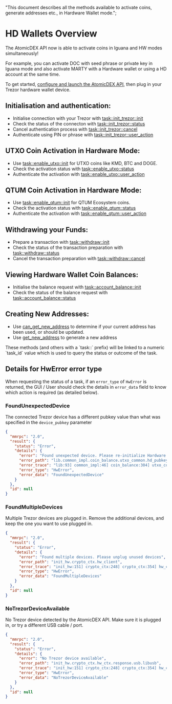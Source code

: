   "This document describes all the methods available to activate coins, generate addresses etc., in Hardware Wallet mode.";

# HD Wallets Overview

The AtomicDEX API now is able to activate coins in Iguana and HW modes simultaneously!

For example, you can activate DOC with seed phrase or private key in Iguana mode and also activate MARTY with a Hardware wallet or using a HD account at the same time.

To get started, [configure and launch the AtomicDEX API](/atomicdex/setup/), then plug in your Trezor hardware wallet device.

## Initialisation and authentication:

*   Initialise connection with your Trezor with [task::init\_trezor::init](/atomicdex/api/v20-dev/trezor_initialisation/#task-init-trezor-init)
*   Check the status of the connecton with [task::init\_trezor::status](/atomicdex/api/v20-dev/trezor_initialisation/#task-init-trezor-status)
*   Cancel authentication process with [task::init\_trezor::cancel](/atomicdex/api/v20-dev/trezor_initialisation/#task-init-trezor-cancel)
*   Authenticate using PIN or phrase with [task::init\_trezor::user\_action](/atomicdex/api/v20-dev/trezor_initialisation/#task-init-trezor-user-action)

## UTXO Coin Activation in Hardware Mode:

*   Use [task::enable\_utxo::init](/atomicdex/api/v20-dev/coin_activation_tasks/#task-enable-utxo-init) for UTXO coins like KMD, BTC and DOGE.
*   Check the activation status with [task::enable\_utxo::status](/atomicdex/api/v20-dev/coin_activation_tasks/#task-enable-utxo-status)
*   Authenticate the activation with [task::enable\_utxo::user\_action](/atomicdex/api/v20-dev/coin_activation_tasks/#task-enable-utxo-user-action)

## QTUM Coin Activation in Hardware Mode:

*   Use [task::enable\_qtum::init](/atomicdex/api/v20-dev/coin_activation_tasks/#task-enable-qtum-init) for QTUM Ecosystem coins.
*   Check the activation status with [task::enable\_qtum::status](/atomicdex/api/v20-dev/coin_activation_tasks/#task-enable-qtum-status)
*   Authenticate the activation with [task::enable\_qtum::user\_action](/atomicdex/api/v20-dev/coin_activation_tasks/#task-enable-qtum-user-action)

## Withdrawing your Funds:

*   Prepare a transaction with [task::withdraw::init](/atomicdex/api/v20-dev/withdraw_tasks/#task-withdraw-init)
*   Check the status of the transaction preparation with [task::withdraw::status](/atomicdex/api/v20-dev/withdraw_tasks/#task-withdraw-status)
*   Cancel the transaction preparation with [task::withdraw::cancel](/atomicdex/api/v20-dev/withdraw_tasks/#task-withdraw-cancel)

## Viewing Hardware Wallet Coin Balances:

*   Initialise the balance request with [task::account\_balance::init](/atomicdex/api/v20-dev/account_balance_tasks/#task-account-balance-init)
*   Check the status of the balance request with [task::account\_balance::status](/atomicdex/api/v20-dev/account_balance_tasks/#task-account-balance-status)

## Creating New Addresses:

*   Use [can\_get\_new\_address](/atomicdex/api/v20-dev/hd_address_management/#can-get-new-address) to determine if your current address has been used, or should be updated.
*   Use [get\_new\_address](/atomicdex/api/v20-dev/hd_address_management/#get-new-address) to generate a new address

<Note>
  These methods (and others with a `task::` prefix) will be linked to a numeric
  `task_id` value which is used to query the status or outcome of the task.
</Note>

## Details for HwError error type

When requesting the status of a task, if an `error_type` of `HwError` is returned, the GUI / User should check the details in `error_data` field to know which action is required (as detailed below).

### FoundUnexpectedDevice

The connected Trezor device has a different pubkey value than what was specified in the `device_pubkey` parameter

```json
{
  "mmrpc": "2.0",
  "result": {
    "status": "Error",
    "details": {
      "error": "Found unexpected device. Please re-initialize Hardware wallet",
      "error_path": "lib.common_impl.coin_balance.utxo_common.hd_pubkey.hw_ctx",
      "error_trace": "lib:93] common_impl:46] coin_balance:304] utxo_common:163] hd_pubkey:176] hw_ctx:149]",
      "error_type": "HwError",
      "error_data": "FoundUnexpectedDevice"
    }
  },
  "id": null
}
```

### FoundMultipleDevices

Multiple Trezor devices are plugged in. Remove the additional devices, and keep the one you want to use plugged in.

```json
{
  "mmrpc": "2.0",
  "result": {
    "status": "Error",
    "details": {
      "error": "Found multiple devices. Please unplug unused devices",
      "error_path": "init_hw.crypto_ctx.hw_client",
      "error_trace": "init_hw:151] crypto_ctx:248] crypto_ctx:354] hw_client:152] hw_client:126]",
      "error_type": "HwError",
      "error_data": "FoundMultipleDevices"
    }
  },
  "id": null
}
```

### NoTrezorDeviceAvailable

No Trezor device detected by the AtomicDEX API. Make sure it is plugged in, or try a different USB cable / port.

```json
{
  "mmrpc": "2.0",
  "result": {
    "status": "Error",
    "details": {
      "error": "No Trezor device available",
      "error_path": "init_hw.crypto_ctx.hw_ctx.response.usb.libusb",
      "error_trace": "init_hw:151] crypto_ctx:248] crypto_ctx:354] hw_ctx:120] response:136] usb:46] libusb:195]",
      "error_type": "HwError",
      "error_data": "NoTrezorDeviceAvailable"
    }
  },
  "id": null
}
```
